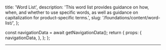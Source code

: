   title: 'Word List',
  description:
    'This word list provides guidance on how, when, and whether to use specific words, as well as guidance on capitalization for product-specific terms.',
  slug: '/foundations/content/word-list/',
};




  const navigationData = await getNavigationData();
  return {
    props: {
      navigationData,
    },
  };
};

<GenericHeader
  name={meta.title}
  categoryRoute={SidebarCategoryRoutes.CONTENT}
  shouldShowBreadcrumbs={false}
  description={meta.description}
/>

---

<WordsList />
